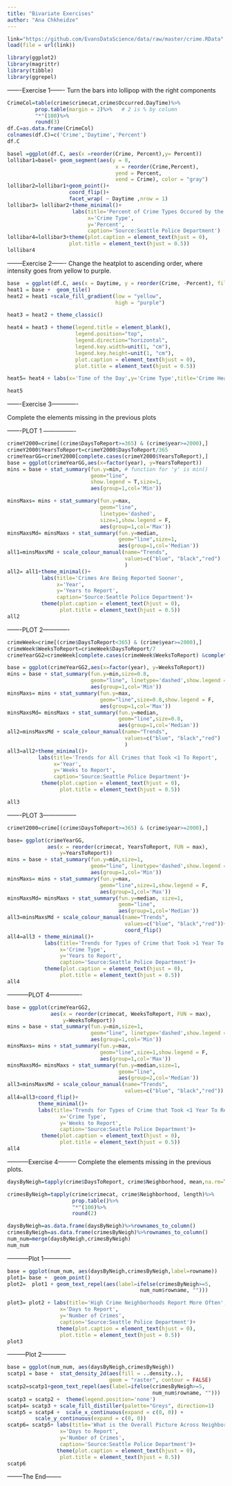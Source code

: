 ```yaml
---
title: "Bivariate Exercises"
author: "Ana Chkheidze"
---
```


```r
link="https://github.com/EvansDataScience/data/raw/master/crime.RData"
load(file = url(link))
```

```r
library(ggplot2)
library(magrittr)
library(tibble)
library(ggrepel)
```

-------Exercise 1-------
Turn the bars into lollipop with the right components

```r
CrimeCol=table(crime$crimecat,crime$Occurred.DayTime)%>%
         prop.table(margin = 2)%>%   # 2 is % by column
         "*"(100)%>%
         round(3)
df.C=as.data.frame(CrimeCol)
colnames(df.C)=c('Crime','Daytime','Percent')
df.C
```

```r

basel =ggplot(df.C, aes(x =reorder(Crime, Percent),y= Percent)) 
lollibar1=basel+ geom_segment(aes(y = 0, 
                                   x = reorder(Crime,Percent), 
                                   yend = Percent, 
                                   xend = Crime), color = "gray") 
lollibar2=lollibar1+geom_point()+
                    coord_flip()+
                    facet_wrap( ~ Daytime ,nrow = 1)
lollibar3= lollibar2+theme_minimal()+
                     labs(title='Percent of Crime Types Occured by the Time of the Day', 
                          x='Crime Type',                           
                          y='Percent',
                          caption='Source:Seattle Police Department')
lollibar4=lollibar3+theme(plot.caption = element_text(hjust = 0),
                    plot.title = element_text(hjust = 0.5))
lollibar4
```


--------Exercise 2-------
Change the heatplot to ascending order, where intensity goes from yellow to purple.

```r
base  = ggplot(df.C, aes(x = Daytime, y = reorder(Crime, -Percent), fill = Percent)) 
heat1 = base +  geom_tile()
heat2 = heat1 +scale_fill_gradient(low = "yellow", 
                                   high = "purple")

heat3 = heat2 + theme_classic() 

heat4 = heat3 + theme(legend.title = element_blank(), 
                      legend.position="top", 
                      legend.direction="horizontal",
                      legend.key.width=unit(1, "cm"),
                      legend.key.height=unit(1, "cm"),
                      plot.caption = element_text(hjust = 0),
                      plot.title = element_text(hjust = 0.5))

heat5= heat4 + labs(x='Time of the Day',y='Crime Type',title='Crime Heatmap', caption='Source:Seattle Police Department')

heat5
```



-------Exercise 3-------------

Complete the elements missing in the previous plots

-------PLOT 1 ----------------
```r
crimeY2000=crime[(crime$DaysToReport>=365) & (crime$year>=2000),]
crimeY2000$YearsToReport=crimeY2000$DaysToReport/365
crimeYearGG=crimeY2000[complete.cases(crimeY2000$YearsToReport),]
base = ggplot(crimeYearGG,aes(x=factor(year), y=YearsToReport))
mins = base + stat_summary(fun.y=min, # function for 'y' is min()
                           geom="line",
                           show.legend = T,size=1,
                           aes(group=1,col='Min'))

minsMaxs= mins + stat_summary(fun.y=max,
                              geom="line",
                              linetype='dashed',
                              size=1,show.legend = F,
                              aes(group=1,col='Max'))
minsMaxsMd= minsMaxs + stat_summary(fun.y=median,
                                    geom="line",size=1,
                                    aes(group=1,col='Median'))
all1=minsMaxsMd + scale_colour_manual(name="Trends",
                                      values=c("blue", "black","red")
                                      )
all2= all1+theme_minimal()+
           labs(title='Crimes Are Being Reported Sooner', 
                x='Year', 
                y='Years to Report',        
                caption='Source:Seattle Police Department')+
           theme(plot.caption = element_text(hjust = 0),
                 plot.title = element_text(hjust = 0.5))
all2
```



-------PLOT 2-------------
```r
crimeWeek=crime[(crime$DaysToReport<365) & (crime$year>=2000),]
crimeWeek$WeeksToReport=crimeWeek$DaysToReport/7
crimeYearGG2=crimeWeek[complete.cases(crimeWeek$WeeksToReport) &complete.cases(crimeWeek$crimecat),]

base = ggplot(crimeYearGG2,aes(x=factor(year), y=WeeksToReport)) 
mins = base + stat_summary(fun.y=min,size=0.8,
                           geom="line", linetype='dashed',show.legend = T,
                           aes(group=1,col='Min'))
minsMaxs= mins + stat_summary(fun.y=max,
                              geom="line",size=0.8,show.legend = F,
                              aes(group=1,col='Max'))
minsMaxsMd= minsMaxs + stat_summary(fun.y=median,
                                    geom="line",size=0.8,
                                    aes(group=1,col='Median'))
all2=minsMaxsMd + scale_colour_manual(name="Trends",
                                      values=c("blue", "black","red")
                                      )
all3=all2+theme_minimal()+
          labs(title='Trends for All Crimes that Took <1 To Report', 
               x='Year', 
               y='Weeks to Report',
               caption='Source:Seattle Police Department')+
           theme(plot.caption = element_text(hjust = 0),
                 plot.title = element_text(hjust = 0.5))

all3
```




-------PLOT 3-----------------

```r
crimeY2000=crime[(crime$DaysToReport>=365) & (crime$year>=2000),]

base= ggplot(crimeYearGG,
             aes(x = reorder(crimecat, YearsToReport, FUN = max), 
                 y=YearsToReport)) 
mins = base + stat_summary(fun.y=min,size=1,
                           geom="line", linetype='dashed',show.legend = T,
                           aes(group=1,col='Min'))
minsMaxs= mins + stat_summary(fun.y=max,
                              geom="line",size=1,show.legend = F,
                              aes(group=1,col='Max'))
minsMaxsMd= minsMaxs + stat_summary(fun.y=median, size=1,
                                    geom="line",
                                    aes(group=1,col='Median'))
all3=minsMaxsMd + scale_colour_manual(name="Trends",
                                      values=c("blue", "black","red"))+
                                      coord_flip()
all4=all3 + theme_minimal()+
            labs(title='Trends for Types of Crime that Took >1 Year To Report', 
                 x='Crime Type', 
                 y='Years to Report',
                 caption='Source:Seattle Police Department')+
            theme(plot.caption = element_text(hjust = 0),
                 plot.title = element_text(hjust = 0.5))
all4
```



-----------PLOT 4----------------

```r
base = ggplot(crimeYearGG2,
              aes(x = reorder(crimecat, WeeksToReport, FUN = max),
                  y=WeeksToReport)) 
mins = base + stat_summary(fun.y=min,size=1,
                           geom="line", linetype='dashed',show.legend = T,
                           aes(group=1,col='Min'))
minsMaxs= mins + stat_summary(fun.y=max,
                              geom="line",size=1,show.legend = F,
                              aes(group=1,col='Max'))
minsMaxsMd= minsMaxs + stat_summary(fun.y=median,size=1,
                                    geom="line",
                                    aes(group=2,col='Median'))
all3=minsMaxsMd + scale_colour_manual(name="Trends",
                                      values=c("blue", "black","red"))
all4=all3+coord_flip()+
          theme_minimal()+
          labs(title='Trends for Types of Crime that Took <1 Year To Report', 
                 x='Crime Type', 
                 y='Weeks to Report',
                 caption='Source:Seattle Police Department')+
           theme(plot.caption = element_text(hjust = 0),
                 plot.title = element_text(hjust = 0.5))
all4
```



-----------Exercise 4---------
Complete the elements missing in the previous plots.

```r
daysByNeigh=tapply(crime$DaysToReport, crime$Neighborhood, mean,na.rm=T)

crimesByNeigh=tapply(crime$crimecat, crime$Neighborhood, length)%>%      
                     prop.table()%>%
                     "*"(100)%>% 
                     round(2)

daysByNeigh=as.data.frame(daysByNeigh)%>%rownames_to_column()
crimesByNeigh=as.data.frame(crimesByNeigh)%>%rownames_to_column()
num_num=merge(daysByNeigh,crimesByNeigh)
num_num
```

-----------Plot 1--------------

```r
base = ggplot(num_num, aes(daysByNeigh,crimesByNeigh,label=rowname)) 
plot1= base +  geom_point() 
plot2=  plot1 + geom_text_repel(aes(label=ifelse(crimesByNeigh>=5,
                                           num_num$rowname, "")))

plot3= plot2 + labs(title='High Crime Neighborhoods Report More Often', 
                 x='Days to Report', 
                 y='Number of Crimes',
                 caption='Source:Seattle Police Department')+
                theme(plot.caption = element_text(hjust = 0),
                 plot.title = element_text(hjust = 0.5))
plot3
```


---------Plot 2------------

```r
base = ggplot(num_num, aes(daysByNeigh,crimesByNeigh)) 
scatp1 = base +  stat_density_2d(aes(fill = ..density..), 
                                 geom = "raster", contour = FALSE)
scatp2=scatp1+geom_text_repel(aes(label=ifelse(crimesByNeigh>=5,
                                               num_num$rowname, "")))
scatp3 = scatp2 +  theme(legend.position='none') 
scatp4= scatp3 + scale_fill_distiller(palette="Greys", direction=1) 
scatp5 = scatp4 +  scale_x_continuous(expand = c(0, 0)) + 
         scale_y_continuous(expand = c(0, 0)) 
scatp6= scatp5+ labs(title='What is the Overall Picture Across Neighborhoods?', 
                 x='Days to Report', 
                 y='Number of Crimes',
                 caption='Source:Seattle Police Department')+
                theme(plot.caption = element_text(hjust = 0),
                 plot.title = element_text(hjust = 0.5))
scatp6
```

--------The End--------